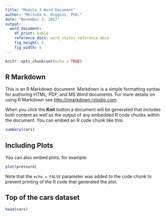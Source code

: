 ```yaml
---
title: "Module 3 Word Document"
author: "Melinda K. Higgins, PhD."
date: "November 3, 2017"
output: 
  word_document: 
    df_print: kable
    reference_docx: word_styles_reference.docx
    fig_height: 5
    fig_width: 5
---
```


```r
knitr::opts_chunk$set(echo = TRUE)
```

## R Markdown

This is an R Markdown document. Markdown is a simple formatting syntax for authoring HTML, PDF, and MS Word documents. For more details on using R Markdown see <http://rmarkdown.rstudio.com>.

When you click the **Knit** button a document will be generated that includes both content as well as the output of any embedded R code chunks within the document. You can embed an R code chunk like this:

```r
summary(cars)
```

## Including Plots

You can also embed plots, for example:

```r
plot(pressure)
```

Note that the `echo = FALSE` parameter was added to the code chunk to prevent printing of the R code that generated the plot.

## Top of the cars dataset

```r
head(cars)
```

